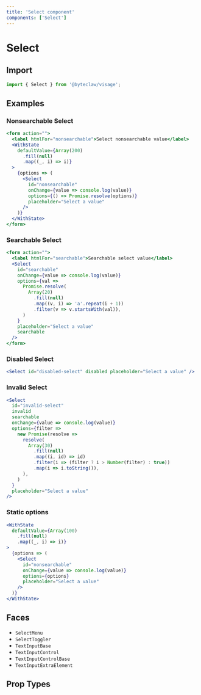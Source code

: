 ```yaml
---
title: 'Select component'
components: ['Select']
---
```


# Select

## Import

```js transpile=false
import { Select } from '@byteclaw/visage';
```

## Examples

### Nonsearchable Select

```jsx live=true
<form action="">
  <label htmlFor="nonsearchable">Select nonsearchable value</label>
  <WithState
    defaultValue={Array(200)
      .fill(null)
      .map((_, i) => i)}
  >
    {options => (
      <Select
        id="nonsearchable"
        onChange={value => console.log(value)}
        options={() => Promise.resolve(options)}
        placeholder="Select a value"
      />
    )}
  </WithState>
</form>
```

### Searchable Select

```jsx live=true
<form action="">
  <label htmlFor="searchable">Searchable select value</label>
  <Select
    id="searchable"
    onChange={value => console.log(value)}
    options={val =>
      Promise.resolve(
        Array(20)
          .fill(null)
          .map((v, i) => 'a'.repeat(i + 1))
          .filter(v => v.startsWith(val)),
      )
    }
    placeholder="Select a value"
    searchable
  />
</form>
```

### Disabled Select

```jsx live=true
<Select id="disabled-select" disabled placeholder="Select a value" />
```

### Invalid Select

```jsx live=true
<Select
  id="invalid-select"
  invalid
  searchable
  onChange={value => console.log(value)}
  options={filter =>
    new Promise(resolve =>
      resolve(
        Array(30)
          .fill(null)
          .map((i, id) => id)
          .filter(i => (filter ? i > Number(filter) : true))
          .map(i => i.toString()),
      ),
    )
  }
  placeholder="Select a value"
/>
```

### Static options

```jsx live=true
<WithState
  defaultValue={Array(100)
    .fill(null)
    .map((_, i) => i)}
>
  {options => (
    <Select
      id="nonsearchable"
      onChange={value => console.log(value)}
      options={options}
      placeholder="Select a value"
    />
  )}
</WithState>
```

## Faces

- `SelectMenu`
- `SelectToggler`
- `TextInputBase`
- `TextInputControl`
- `TextInputControlBase`
- `TextInputExtraElement`

## Prop Types

<PropTypes component="Select" />
